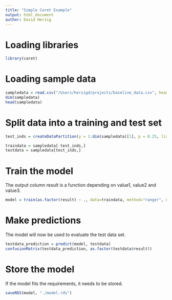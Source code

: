 ```yaml
---
title: "Simple Caret Example"
output: html_document
author: David Herzig
---
```


# Loading libraries
```r
library(caret)
```

# Loading sample data
```r
sampledata = read.csv("/Users/herzigd/projects/baseline_data.csv", header=T)
dim(sampledata)
head(sampledata)
```

# Split data into a training and test set
```r
test_inds = createDataPartition(y = 1:dim(sampledata)[1], p = 0.25, list = F)

traindata = sampledata[-test_inds,]
testdata = sampledata[test_inds,]
```

# Train the model
The output column result is a function depending on value1, value2 and value3.
```r
model = train(as.factor(result) ~ ., data=traindata, method="ranger", na.action=na.exclude)
```

# Make predictions
The model will now be used to evaluate the test data set.
```r
testdata_prediction = predict(model, testdata)
confusionMatrix(testdata_prediction, as.factor(testdata$result))
```

# Store the model
If the model fits the requirements, it needs to be stored.
```r
saveRDS(model, "./model.rds")
```
